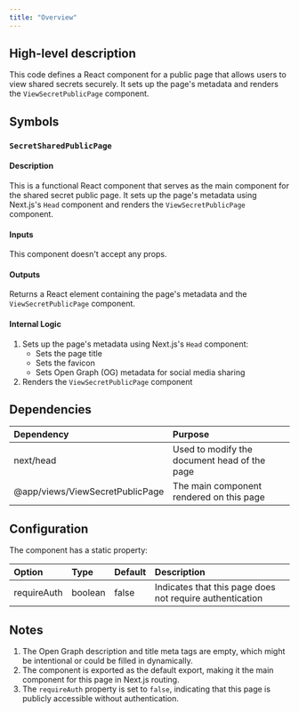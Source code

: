```yaml
---
title: "Overview"
---
```


## High-level description
This code defines a React component for a public page that allows users to view shared secrets securely. It sets up the page's metadata and renders the `ViewSecretPublicPage` component.

## Symbols

### `SecretSharedPublicPage`
#### Description
This is a functional React component that serves as the main component for the shared secret public page. It sets up the page's metadata using Next.js's `Head` component and renders the `ViewSecretPublicPage` component.

#### Inputs
This component doesn't accept any props.

#### Outputs
Returns a React element containing the page's metadata and the `ViewSecretPublicPage` component.

#### Internal Logic
1. Sets up the page's metadata using Next.js's `Head` component:
   - Sets the page title
   - Sets the favicon
   - Sets Open Graph (OG) metadata for social media sharing
2. Renders the `ViewSecretPublicPage` component

## Dependencies
| Dependency | Purpose |
|:-----------|:--------|
| next/head | Used to modify the document head of the page |
| @app/views/ViewSecretPublicPage | The main component rendered on this page |

## Configuration
The component has a static property:

| Option | Type | Default | Description |
|:-------|:-----|:--------|:------------|
| requireAuth | boolean | false | Indicates that this page does not require authentication |

## Notes
1. The Open Graph description and title meta tags are empty, which might be intentional or could be filled in dynamically.
2. The component is exported as the default export, making it the main component for this page in Next.js routing.
3. The `requireAuth` property is set to `false`, indicating that this page is publicly accessible without authentication.